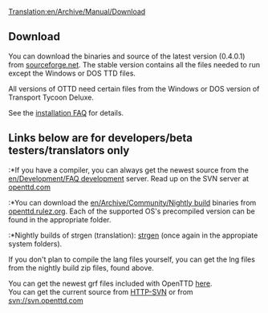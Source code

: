 [[Translation:en/Archive/Manual/Download]]
== Download ==
You can download the binaries and source of the latest version (0.4.0.1) from [http://sourceforge.net/project/showfiles.php?group_id=103924&package_id=111717 sourceforge.net].
The stable version contains all the files needed to run except the Windows or DOS TTD files.

<warning>All versions of OTTD need certain files from the Windows or DOS version of Transport Tycoon Deluxe.</warning>

See the [[en/Archive/Manual/Installation FAQ|installation FAQ]] for details.

== Links below are for developers/beta testers/translators only ==
:*If you have a compiler, you can always get the newest source from the [[en/Development/FAQ development]] server. Read up on the SVN server at [http://www.openttd.com/development.php openttd.com]
:*You can download the [[en/Archive/Community/Nightly build]] binaries from [http://openttd.rulez.org/download/nightlybuilds openttd.rulez.org].  Each of the supported OS's precompiled version can be found in the appropriate folder.
:*Nightly builds of strgen (translation): [http://openttd.rulez.org/download/nightlybuilds strgen] (once again in the appropiate system folders).

If you don't plan to compile the lang files yourself, you can get the lng files from the nightly build zip files, found above.

You can get the newest grf files included with OpenTTD [http://svn.openttd.com/cgi/viewcvs.cgi/trunk/data/ here].<br>
You can get the current source from [http://svn.openttd.com HTTP-SVN] or from svn://svn.openttd.com
